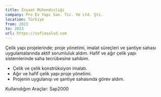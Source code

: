 ```yaml
---
title: İnşaat Mühendisliği
company: Pro Ev Yapı San. Tic. Ve Ltd. Şti.
location: Türkiye
from: 2023
to: 2023
url: https://sofiasalud.com
---
```


Çelik yapı projelerinde; proje yönetimi, imalat süreçleri ve şantiye sahası uygulamalarında aktif sorumluluk aldım. Hafif ve ağır çelik yapı sistemlerinde saha tecrübesine sahibim.

- Çelik ve çelik konstrüksiyon imalatı.
- Ağır ve hafif çelik yapı proje yönetimi.
- Projenin uygulanışı ve şantiye sahasında görev aldım.

Kullanıdığım Araçlar: Sap2000